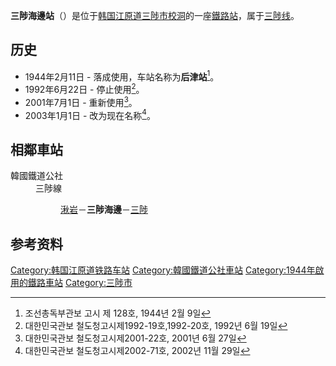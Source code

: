 {{朝鮮半島車站資訊
|公司色 = #0066b3
|文字色 = 
|站名 = 三陟海邊站<br />{{lang|en|Samcheok Haebyeon}}
|圖片 =Korail Samcheok Line Samcheok Haebyeon Station.jpg
|pxl = 
|圖片說明 =车站站舍
|車站編號 = 
|前一站 = [[湫岩站|湫岩]]
|前一站距離 = 1.4
|後一站距離 = 5.1
|後一站 = [[三陟站|三陟]]
|距離 =7.8
|起點站 = [[东海站_(江原道)|东海]]
|所屬路線 = [[三陟线|三陟线]]
|諺文 = 삼척해변역
|朝鮮漢字 =三陟海邊驛
|文觀部式 =Samcheokhaebyeon-yeok
|馬-賴式 =
|副站名 = 
|停站路線數 = 
|所屬公司 = [[韩国铁道公社|韩国铁道公社]]
|所在地 =[[江原道_(韩国)|江原道]][[三陟市|三陟市]][[校洞|校洞]]山3-16
|車站構造 = 地面車站
|月台配置 = 1面1线
|啟用年月日 =1944年2月11日
|廢站年月日 = 
|上下車人次 =
|統計年度 =
|轉車 = 
|備註 = 
|全寬備註 = 
}}

'''三陟海邊站'''（{{kor|諺=삼척해변역|漢=三陟海邊驛|羅=Samcheok haebyeon yeok|f=y}}）是位于[[韩国|韩国]][[江原道_(韩国)|江原道]][[三陟市|三陟市]][[校洞|校洞]]的一座[[鐵路站|鐵路站]]，属于[[三陟线|三陟线]]。

== 历史 ==
*1944年2月11日 - 落成使用，车站名称为'''后津站'''<ref>조선총독부관보 고시 제 128호, 1944년 2월 9일</ref>。
*1992年6月22日 - 停止使用<ref>대한민국관보 철도청고시제1992-19호,1992-20호, 1992년 6월 19일</ref>。
*2001年7月1日 - 重新使用<ref>대한민국관보 철도청고시제2001-22호, 2001년 6월 27일</ref>。
*2003年1月1日 - 改为现在名称<ref>대한민국관보 철도청고시제2002-71호, 2002년 11월 29일</ref>。

== 相鄰車站 ==
;韓國鐵道公社
:三陟線
::[[湫岩站|湫岩]]－'''三陟海邊'''－[[三陟站|三陟]]

== 参考资料 ==
{{reflist}}

{{三陟线}}

[[Category:韩国江原道铁路车站|Category:韩国江原道铁路车站]]
[[Category:韓國鐵道公社車站|Category:韓國鐵道公社車站]]
[[Category:1944年啟用的鐵路車站|Category:1944年啟用的鐵路車站]]
[[Category:三陟市|Category:三陟市]]